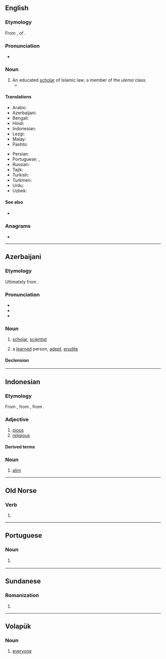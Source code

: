 {{also|Alım|alım|âlim}}
==English==

===Etymology===
From {{der|en|ar|عَالِم}}, {{ar-active participle|nocat=1|lc=1|noderived=1}} of {{m|ar|عَلِمَ|t=to know}}.

===Pronunciation===
* {{IPA|en|/ˈɑːlɪm/}}

===Noun===
{{en-noun|ulama|ulema|s}}

# An educated [[scholar]] of Islamic law; a member of the ''ulema'' class
#* {{quote-journal|en|2007|February 25|Carla Power|A Secret History|New York Times|url=http://www.nytimes.com/2007/02/25/magazine/25wwlnEssay.t.html
|passage=Akram is a working '''alim''', lecturing in mosques and universities and dispensing fatwas on issues like inheritance and divorce.}}

====Translations====
{{trans-top|scholar of Islamic law}}
* Arabic: {{t+|ar|عَالِم|m}}
* Azerbaijani: {{t+|az|alim}}
* Bengali: {{t|bn|আলিম}}
* Hindi: {{t+|hi|आलिम|m}}
* Indonesian: {{t+|id|alim}}
* Lezgi: {{t|lez|алим}}
* Malay: {{t|ms|alim}}
* Pashto: {{t+|ps|عالم|m|tr='ālim}}
{{trans-mid}}
* Persian: {{t+|fa|عالم|tr='âlem|sc=fa-Arab}}
* Portuguese: {{t|pt|ulemá|m}}, {{t|pt|alim|m}}
* Russian: {{t+|ru|али́м|m|sc=Cyrl}}
* Tajik: {{t|tg|олим}}
* Turkish: {{t+|tr|âlim}}
* Turkmen: {{t+|tk|alym}}
* Urdu: {{t+|ur|عالم|m|tr='ālim}}
* Uzbek: {{t+|uz|olim}}
{{trans-bottom}}

====See also====
* {{pedialite|Ulema}}

===Anagrams===
* {{anagrams|en|a=ailm|Liam|Lima|Mali|Mila|lima|mail|mali}}

----

==Azerbaijani==
{{az-variant|c=алим|r=alim|a=}}

===Etymology===
Ultimately from {{bor|az|ar|عَالِم}}.

===Pronunciation===
* {{IPA|az|[ɑːˈlim]}}
* {{audio|az|LL-Q9292 (aze)-Zardabi Bakuvi-alim.wav|Audio (Baku)}}
* {{hyph|az|a|lim}}

===Noun===
{{az-latin-noun|i|lər}}
# [[scholar]], [[scientist]]
# {{lb|az|figuratively}} a [[learned]] person, [[adept]], [[erudite]]

====Declension====
{{az-latin-noun-decl|c|i}}

{{C|az|Occupations}}

----

==Indonesian==

===Etymology===
{{root|id|ar|ع ل م}}
From {{inh|id|ms|alim}}, 
from {{inh|id|ms-cla|alim}}, from {{der|id|ar|عَالِم}}.

===Adjective===
{{head|id|adjective}}

# [[pious]]
# [[religious]]

====Derived terms====
{{der3|id
|alim ulama
|sealim
|kealiman
}}

===Noun===
{{head|id|noun}}

# [[alim#English|alim]]

----

==Old Norse==

===Verb===
{{non-verb form}}

# {{infl of|non|ala||1|p|act|pres|sub}}

----

==Portuguese==

===Noun===
{{pt-noun|m}}

# {{lb|pt|Islam}} {{l|en|alim}} {{gloss|scholar of Islamic law}}
#: {{syn|pt|ulemá}}

----

==Sundanese==

===Romanization===
{{su-rom}}

# {{romanization of|su|ᮃᮜᮤᮙ᮪}}

----

==Volapük==

===Noun===
{{head|vo|noun|plural|alims}}

# [[everyone]]